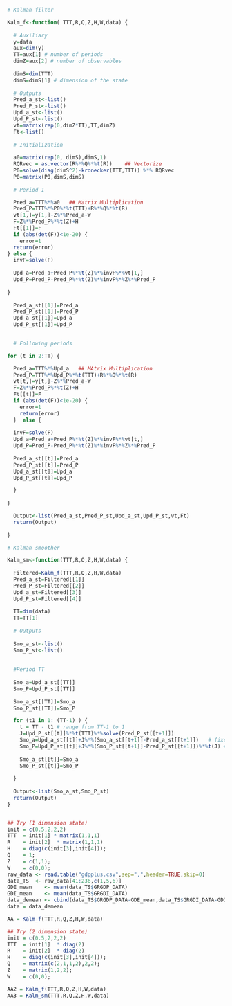```r



# Kalman filter

Kalm_f<-function( TTT,R,Q,Z,H,W,data) {
  
  # Auxiliary
  y=data
  aux=dim(y)
  TT=aux[1] # number of periods
  dimZ=aux[2] # number of observables
  
  dimS=dim(TTT)
  dimS=dimS[1] # dimension of the state
  
  # Outputs
  Pred_a_st<-list()
  Pred_P_st<-list()
  Upd_a_st<-list()
  Upd_P_st<-list()
  vt=matrix(rep(0,dimZ*TT),TT,dimZ)
  Ft<-list()
  
  # Initialization
  
  a0=matrix(rep(0, dimS),dimS,1)
  RQRvec = as.vector(R%*%Q%*%t(R))    ## Vectorize
  P0=solve(diag(dimS^2)-kronecker(TTT,TTT)) %*% RQRvec
  P0=matrix(P0,dimS,dimS)
  
  # Period 1

  Pred_a=TTT%*%a0   ## Matrix Multiplication
  Pred_P=TTT%*%P0%*%t(TTT)+R%*%Q%*%t(R)
  vt[1,]=y[1,]-Z%*%Pred_a-W
  F=Z%*%Pred_P%*%t(Z)+H
  Ft[[1]]=F
  if (abs(det(F))<1e-20) {
    error=1
  return(error)
} else {
  invF=solve(F)
  
  Upd_a=Pred_a+Pred_P%*%t(Z)%*%invF%*%vt[1,]
  Upd_P=Pred_P-Pred_P%*%t(Z)%*%invF%*%Z%*%Pred_P
  
}
  
  Pred_a_st[[1]]=Pred_a
  Pred_P_st[[1]]=Pred_P
  Upd_a_st[[1]]=Upd_a
  Upd_P_st[[1]]=Upd_P
  

  # Following periods

for (t in 2:TT) {

  Pred_a=TTT%*%Upd_a   ## MAtrix Multiplication
  Pred_P=TTT%*%Upd_P%*%t(TTT)+R%*%Q%*%t(R)
  vt[t,]=y[t,]-Z%*%Pred_a-W
  F=Z%*%Pred_P%*%t(Z)+H
  Ft[[t]]=F
  if (abs(det(F))<1e-20) {
    error=1
    return(error)
  }  else {
  
  invF=solve(F)
  Upd_a=Pred_a+Pred_P%*%t(Z)%*%invF%*%vt[t,]
  Upd_P=Pred_P-Pred_P%*%t(Z)%*%invF%*%Z%*%Pred_P
  
  Pred_a_st[[t]]=Pred_a
  Pred_P_st[[t]]=Pred_P
  Upd_a_st[[t]]=Upd_a
  Upd_P_st[[t]]=Upd_P

  }
  
}

  Output<-list(Pred_a_st,Pred_P_st,Upd_a_st,Upd_P_st,vt,Ft)
  return(Output)
  
}

# Kalman smoother

Kalm_sm<-function(TTT,R,Q,Z,H,W,data) {
  
  Filtered=Kalm_f(TTT,R,Q,Z,H,W,data)
  Pred_a_st=Filtered[[1]]
  Pred_P_st=Filtered[[2]]
  Upd_a_st=Filtered[[3]]
  Upd_P_st=Filtered[[4]]
  
  TT=dim(data)
  TT=TT[1]
  
  # Outputs
  
  Smo_a_st<-list()
  Smo_P_st<-list()
  
  
  #Period TT
  
  Smo_a=Upd_a_st[[TT]]
  Smo_P=Upd_P_st[[TT]]
  
  Smo_a_st[[TT]]=Smo_a
  Smo_P_st[[TT]]=Smo_P

  for (t1 in 1: (TT-1) ) {
    t = TT - t1 # range from TT-1 to 1
    J=Upd_P_st[[t]]%*%t(TTT)%*%solve(Pred_P_st[[t+1]])
    Smo_a=Upd_a_st[[t]]+J%*%(Smo_a_st[[t+1]]-Pred_a_st[[t+1]])   # fixed
    Smo_P=Upd_P_st[[t]]+J%*%(Smo_P_st[[t+1]]-Pred_P_st[[t+1]])%*%t(J) # fixed
    
    Smo_a_st[[t]]=Smo_a
    Smo_P_st[[t]]=Smo_P
    
  }  
  
  Output<-list(Smo_a_st,Smo_P_st)
  return(Output)
}


## Try (1 dimension state)
init = c(0.5,2,2,2)
TTT  = init[1] * matrix(1,1,1)
R    = init[2]  * matrix(1,1,1)
H    = diag(c(init[3],init[4]));  
Q    = 1;
Z    = c(1,1);
W    = c(0,0);
raw_data <- read.table("gdpplus.csv",sep=",",header=TRUE,skip=0)
data_TS  <- raw_data[41:236,c(1,5,6)]
GDE_mean    <- mean(data_TS$GRGDP_DATA)
GDI_mean    <- mean(data_TS$GRGDI_DATA)
data_demean <- cbind(data_TS$GRGDP_DATA-GDE_mean,data_TS$GRGDI_DATA-GDI_mean) 
data = data_demean

AA = Kalm_f(TTT,R,Q,Z,H,W,data)

## Try (2 dimension state)
init = c(0.5,2,2,2)
TTT  = init[1]  * diag(2)
R    = init[2]  * diag(2)
H    = diag(c(init[3],init[4]));  
Q    = matrix(c(2,1,1,2),2,2);
Z    = matrix(1,2,2);
W    = c(0,0);

AA2 = Kalm_f(TTT,R,Q,Z,H,W,data)
AA3 = Kalm_sm(TTT,R,Q,Z,H,W,data)


```



